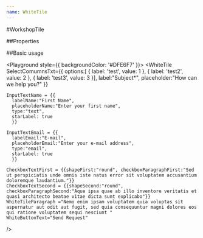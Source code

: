 ```yaml
---
name: WhiteTile
---
```



#WorkshopTile

##Properties

<PropsTable of={WhiteTile} />

##Basic usage

<Playground style={{ backgroundColor: '#DFE6F7' }}>
  <WhiteTile
  SelectComumnsTxt={{
    options:[
      {
        label: 'test',
        value: 1
      },
      {
        label: 'test2',
        value: 2
      },
      {
        label: 'test3',
        value: 3
      }],
      label:"Subject*",
      placeholder:"How can we help you?"
      }}

    InputTextName = {{
      labelName:"First Name",
      placeholderName:"Enter your first name",
      type:"text", 
      starLabel: true
      }}

    InputTextEmail = {{
      labelEmail:"E-mail",
      placeholderEmail:"Enter your e-mail address",
      type:"email",
      starLabel: true
      }}

    CheckboxTextFirst = {{shapeFirst:"round", checkboxParagraphFirst:"Sed ut perspiciatis unde omnis iste natus error sit voluptatem accusantium doloremque laudantium."}}
    CheckboxTextSecond = {{shapeSecond:"round", checkboxParagraphSecond:"Aque ipsa quae ab illo inventore veritatis et quasi architecto beatae vitae dicta sunt explicabo"}}
    WhiteTileParagraph ="Nemo enim ipsam voluptatem quia voluptas sit aspernatur aut odit aut fugit, sed quia consequuntur magni dolores eos qui ratione voluptatem sequi nesciunt "
    WhiteButtonText="Send Request"

/>

</Playground>
